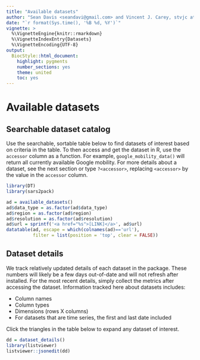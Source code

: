 ```yaml
---
title: "Available datasets"
author: "Sean Davis <seandavi@gmail.com> and Vincent J. Carey, stvjc at channing.harvard.edu"
date: "`r format(Sys.time(), '%B %d, %Y')`"
vignette: >
  %\VignetteEngine{knitr::rmarkdown}
  %\VignetteIndexEntry{Datasets}
  %\VignetteEncoding{UTF-8}
output:
  BiocStyle::html_document:
    highlight: pygments
    number_sections: yes
    theme: united
    toc: yes
---
```


# Available datasets

## Searchable dataset catalog

Use the searchable, sortable table below to find datasets of interest
based on criteria in the table. To then access and get the dataset in 
R, use the `accessor` column as a function. For example, `google_mobility_data()` 
will return all currently available Google mobility. For more details
about a dataset, see the next section or type `?<accessor>`, replacing `<accessor>` 
by the value in the `accessor` column. 

```r
library(DT)
library(sars2pack)
```




```r
ad = available_datasets()
ad$data_type = as.factor(ad$data_type)
ad$region = as.factor(ad$region)
ad$resolution = as.factor(ad$resolution)
ad$url = sprintf('<a href="%s">[LINK]</a>', ad$url)
datatable(ad, escape = which(colnames(ad)=='url'),
          filter = list(position = 'top', clear = FALSE))
```

## Dataset details

We track relatively updated details of each dataset in the package. These 
numbers will likely be a few days out-of-date and will not refresh after installed.
For the most recent details, simply collect the metrics after accessing
the dataset. Information tracked here about datasets includes:

- Column names
- Column types
- Dimensions (rows X columns)
- For datasets that are time series, the first and last date included

Click the triangles in the table below to expand any dataset of interest.


```r
dd = dataset_details()
library(listviewer)
listviewer::jsonedit(dd)
```
